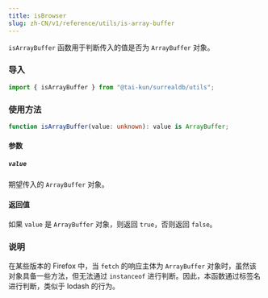 ```yaml
---
title: isBrowser
slug: zh-CN/v1/reference/utils/is-array-buffer
---
```


`isArrayBuffer` 函数用于判断传入的值是否为 `ArrayBuffer` 对象。

### 导入

```ts
import { isArrayBuffer } from "@tai-kun/surrealdb/utils";
```

### 使用方法

```ts
function isArrayBuffer(value: unknown): value is ArrayBuffer;
```

#### 参数

##### `value`

期望传入的 `ArrayBuffer` 对象。

#### 返回值

如果 `value` 是 `ArrayBuffer` 对象，则返回 `true`，否则返回 `false`。

### 说明

在某些版本的 Firefox 中，当 `fetch` 的响应主体为 `ArrayBuffer` 对象时，虽然该对象具备一些方法，但无法通过 `instanceof` 进行判断。因此，本函数通过标签名进行判断，类似于 lodash 的行为。
